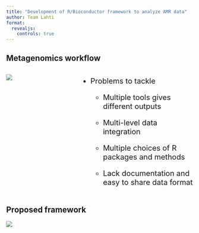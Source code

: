 ```yaml
---
title: "Development of R/Bioconductor framework to analyze AMR data"
author: Team Lahti
format: 
  revealjs:
    controls: true
---
```


## Metagenomics workflow

::: columns
::: {.column width="60%"}
![](images/metagenome_flow.jpeg)
:::

::: {.column width="40%" style="font-size: 20px;"}
-   Problems to tackle

    -   Multiple tools gives different outputs

    -   Multi-level data integration

    -   Multiple choices of R packages and methods

    -   Lack documentation and easy to share data format
:::
:::

## Proposed framework

![](images/workflow.jpeg)